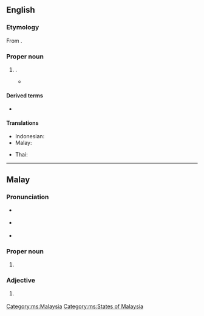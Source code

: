 ==English==
{{wikipedia}}

===Etymology===
From {{etyl|ms|en}} {{m|ms|Kelantan}}.

===Proper noun===
{{en-proper noun}}

# {{place|en|state|in western|c/Malaysia|capital=Kota Bharu}}.
#* {{quote-book|1=en|year=1958|year_published=1972|author=Anthony Burgess|authorlink=Anthony Burgess|title=The Enemy in the Blanket|series=The Malayan Trilogy|page=292|passage=Anne Talbot looked demurely ravishing, as was her intention, in a very low-cut evening frock of bottle-green, choker of '''Kelantan''' silver, earrings in the shape of ''krises''.}}

====Derived terms====
* {{l|en|Kelantanese}}

====Translations====
{{trans-top|state in Malaysia}}
* Indonesian: {{t|id|Kelantan}}
* Malay: {{t|ms|Kelantan}}
{{trans-mid}}
* Thai: {{t|th|กลันตัน|tr=Klantan}}
{{trans-bottom}}

----

==Malay==
{{wikipedia|lang=ms}}

===Pronunciation===
* {{a|Johor-Riau}} {{IPA|ms|/kəlantan/}}
* {{a|Kelantanese}} {{IPA|ms|/kəlãtɛ̃/}}
* {{rhymes|ms|antan|tan|an}}

===Proper noun===
{{ms-proper noun|j=کلنتن}}

# {{l|en|Kelantan}} {{qualifier|state in Malaysia}}

===Adjective===
{{head|ms|adjective}}

# {{l|en|Kelantanese}} {{qualifier|Of or pertaining to the state of Kelantan}}

[[Category:ms:Malaysia]]
[[Category:ms:States of Malaysia]]